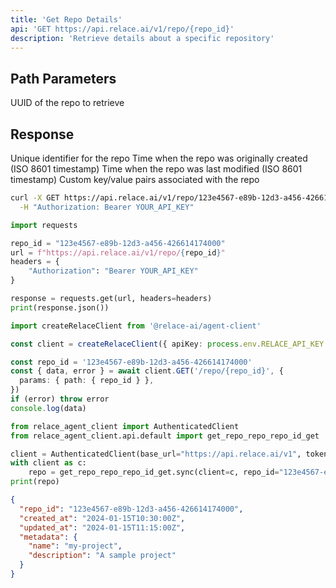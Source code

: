 ```yaml
---
title: 'Get Repo Details'
api: 'GET https://api.relace.ai/v1/repo/{repo_id}'
description: 'Retrieve details about a specific repository'
---
```


## Path Parameters

<ParamField path="repo_id" type="string" required>
  UUID of the repo to retrieve
</ParamField>

## Response

<ResponseField name="repo_id" type="string">
  Unique identifier for the repo
</ResponseField>

<ResponseField name="created_at" type="string">
  Time when the repo was originally created (ISO 8601 timestamp)
</ResponseField>

<ResponseField name="updated_at" type="string">
  Time when the repo was last modified (ISO 8601 timestamp)
</ResponseField>

<ResponseField name="metadata" type="object">
  Custom key/value pairs associated with the repo
</ResponseField>

<RequestExample>

```bash cURL
curl -X GET https://api.relace.ai/v1/repo/123e4567-e89b-12d3-a456-426614174000 \
  -H "Authorization: Bearer YOUR_API_KEY"
```

```python Python
import requests

repo_id = "123e4567-e89b-12d3-a456-426614174000"
url = f"https://api.relace.ai/v1/repo/{repo_id}"
headers = {
    "Authorization": "Bearer YOUR_API_KEY"
}

response = requests.get(url, headers=headers)
print(response.json())
```

```ts TypeScript SDK
import createRelaceClient from '@relace-ai/agent-client'

const client = createRelaceClient({ apiKey: process.env.RELACE_API_KEY! })

const repo_id = '123e4567-e89b-12d3-a456-426614174000'
const { data, error } = await client.GET('/repo/{repo_id}', {
  params: { path: { repo_id } },
})
if (error) throw error
console.log(data)
```

```python Python SDK
from relace_agent_client import AuthenticatedClient
from relace_agent_client.api.default import get_repo_repo_repo_id_get

client = AuthenticatedClient(base_url="https://api.relace.ai/v1", token="YOUR_API_KEY")
with client as c:
    repo = get_repo_repo_repo_id_get.sync(client=c, repo_id="123e4567-e89b-12d3-a456-426614174000")
print(repo)
```

</RequestExample>

<ResponseExample>

```json Response
{
  "repo_id": "123e4567-e89b-12d3-a456-426614174000",
  "created_at": "2024-01-15T10:30:00Z",
  "updated_at": "2024-01-15T11:15:00Z", 
  "metadata": {
    "name": "my-project",
    "description": "A sample project"
  }
}
```

</ResponseExample>